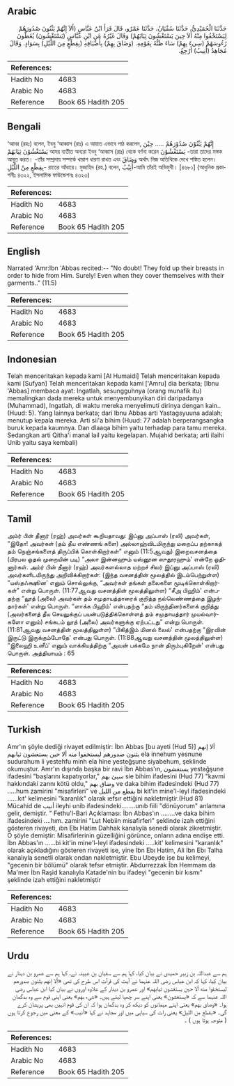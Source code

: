 ## Arabic


<div dir="rtl" lang="ar" style={{fontSize:'larger',backgroundColor:'#f8f9fa',padding:20}}>
حَدَّثَنَا الْحُمَيْدِيُّ، حَدَّثَنَا سُفْيَانُ، حَدَّثَنَا عَمْرٌو، قَالَ قَرَأَ ابْنُ عَبَّاسٍ ‏(‏أَلاَ إِنَّهُمْ يَثْنُونَ صُدُورَهُمْ لِيَسْتَخْفُوا مِنْهُ أَلاَ حِينَ يَسْتَغْشُونَ ثِيَابَهُمْ‏)‏ وَقَالَ غَيْرُهُ عَنِ ابْنِ عَبَّاسٍ ‏(‏يَسْتَغْشُونَ‏)‏ يُغَطُّونَ رُءُوسَهُمْ ‏(‏سِيءَ بِهِمْ‏)‏ سَاءَ ظَنُّهُ بِقَوْمِهِ‏.‏ ‏(‏وَضَاقَ بِهِمْ‏)‏ بِأَضْيَافِهِ ‏(‏بِقِطْعٍ مِنَ اللَّيْلِ‏)‏ بِسَوَادٍ‏.‏ وَقَالَ مُجَاهِدٌ ‏(‏أُنِيبُ‏)‏ أَرْجِعُ‏.‏
</div>
<div style={{backgroundColor:'#f8f9fa',padding:20, marginBottom: 10}}><table> <thead> <tr> <th>References:</th> <th></th> </tr> </thead> <tbody><tr><td>Hadith No</td><td>4683</td></tr><tr><td>Arabic No</td><td>4683</td></tr><tr><td>Reference</td><td>Book 65 Hadith 205</td></tr></tbody></table></div>

## Bengali


<div dir="ltr" lang="bn" style={{fontSize:'larger',backgroundColor:'#f8f9fa',padding:20}}>
‘আমর (রহঃ) বলেন, ইবনু ‘আব্বাস (রাঃ) এ আয়াত এভাবে পাঠ করলেন, إِنَّهُمْ يَثْنُوْنَ صُدُوْرَهُمْ ..... حِيْنَ يَسْتَغْشُوْنَ ثِيَابَهُمْ আমর ব্যতীত অন্যরা ইবনু ‘আব্বাস (রাঃ) থেকে বর্ণনা করেন يَسْتَغْشُوْنَ -তারা তাদের মস্তক আবৃত করত। -তাঁর সম্প্রদায় সম্পর্কে খারাপ ধারণা রাখত এবং وَضَاقَ অর্থাৎ নিজ অতিথিকে দেখে শঙ্কিত হলেন। بِقِطْعٍ مِنْ اللَّيْلِ- রাতের আঁধারে। মুজাহিদ (রহ.) বলেন, أُنِيْبُ-আমি তাঁরই অভিমুখী। [৪৬৮১] (আধুনিক প্রকাশনীঃ ৪৩২২, ইসলামিক ফাউন্ডেশনঃ ৪৩২৩)
</div>
<div style={{backgroundColor:'#f8f9fa',padding:20, marginBottom: 10}}><table> <thead> <tr> <th>References:</th> <th></th> </tr> </thead> <tbody><tr><td>Hadith No</td><td>4683</td></tr><tr><td>Arabic No</td><td>4683</td></tr><tr><td>Reference</td><td>Book 65 Hadith 205</td></tr></tbody></table></div>

## English


<div dir="ltr" lang="en" style={{fontSize:'larger',backgroundColor:'#f8f9fa',padding:20}}>
Narrated 'Amr:Ibn 'Abbas recited:-- "No doubt! They fold up their breasts in order to hide from Him. Surely! Even when they cover themselves with their garments.." (11.5)
</div>
<div style={{backgroundColor:'#f8f9fa',padding:20, marginBottom: 10}}><table> <thead> <tr> <th>References:</th> <th></th> </tr> </thead> <tbody><tr><td>Hadith No</td><td>4683</td></tr><tr><td>Arabic No</td><td>4683</td></tr><tr><td>Reference</td><td>Book 65 Hadith 205</td></tr></tbody></table></div>

## Indonesian


<div dir="ltr" lang="id" style={{fontSize:'larger',backgroundColor:'#f8f9fa',padding:20}}>
Telah menceritakan kepada kami [Al Humaidi] Telah menceritakan kepada kami [Sufyan] Telah menceritakan kepada kami ['Amru] dia berkata; [Ibnu 'Abbas] membaca ayat: Ingatlah, sesungguhnya (orang munafik itu) memalingkan dada mereka untuk menyembunyikan diri daripadanya (Muhammad), Ingatlah, di waktu mereka menyelimuti dirinya dengan kain.. (Huud: 5). Yang lainnya berkata; dari Ibnu Abbas arti Yastagsyuuna adalah; menutup kepala mereka. Arti sii'a bihim (Huud: 77 adalah berperangsangka buruk kepada kaumnya. Dan dlaaqa bihim yaitu terhadap para tamu mereka. Sedangkan arti Qitha'i manal lail yaitu kegelapan. Mujahid berkata; arti ilaihi Unib yaitu saya kembali)
</div>
<div style={{backgroundColor:'#f8f9fa',padding:20, marginBottom: 10}}><table> <thead> <tr> <th>References:</th> <th></th> </tr> </thead> <tbody><tr><td>Hadith No</td><td>4683</td></tr><tr><td>Arabic No</td><td>4683</td></tr><tr><td>Reference</td><td>Book 65 Hadith 205</td></tr></tbody></table></div>

## Tamil


<div dir="ltr" lang="ta" style={{fontSize:'larger',backgroundColor:'#f8f9fa',padding:20}}>
அம்ர் பின் தீனார் (ரஹ்) அவர்கள் கூறியதாவது: இப்னு அப்பாஸ் (ரலி) அவர்கள், “இதோ! அவர்கள் (தம் தீய எண்ணங் களை) அல்லாஹ்விடமிருந்து மறைப்ப தற்காகத் தம் நெஞ்சங்களைத் திருப்பிக் கொள்கிறார்கள்” எனும் (11:5ஆவது) இறைவசனத்தை (பிரபல ஓதல் முறையின் படி) “அலா இன்னஹும் யஸ்னூன ஸுதூரஹும்' என்றே ஓதினார்கள். அம்ர் பின் தீனார் (ரஹ்) அவர்களல்லாத மற்றச் சிலர் இப்னு அப்பாஸ் (ரலி) அவர்களிடமிருந்து அறிவிக்கிறார்கள்: (இந்த வசனத்தின் மூலத்தில் இடம்பெற்றுள்ள) “யஸ்தஃக்ஷூன' எனும் சொல்லுக்கு, “அவர்கள் தங்கள் தலைகளை மூடிக்கொள்கிறார்கள்” என்று பொருள். (11:77ஆவது வசனத்தின் மூலத்திலுள்ள) “சீஅ பிஹிம்' என்பதற்கு “லூத் (அலை) அவர்கள் தம் சமுதாயத்தாரைக் குறித்த நல்லெண்ணத்தை இழந்தார்கள்' என்று பொருள். “ளாக்க பிஹிம்' என்பதற்கு “தம் விருந்தினர்களைக் குறித்து (அவர்களைத் தீய செயலுக்குப் பயன்படுத்திக்கொள்ளத் தம் சமுதாயத்தார் முயல்வார்களோ எனும்) சங்கடம் லூத் (அலை) அவர்களுக்கு ஏற்பட்டது” என்று பொருள். (11:81ஆவது வசனத்தின் மூலத்திலுள்ள) “பிகித்இம் மினல் லைல்' என்பதற்கு “இரவின் இருட்டு இருக்கும்போதே' என்பது பொருள். (11:88ஆவது வசனத்தின் மூலத்திலுள்ள) “இலைஹி உனீப்' எனும் வாக்கியத்திற்கு “அவன் பக்கமே நான் திரும்புகிறேன்' என்பது பொருள். அத்தியாயம் : 65
</div>
<div style={{backgroundColor:'#f8f9fa',padding:20, marginBottom: 10}}><table> <thead> <tr> <th>References:</th> <th></th> </tr> </thead> <tbody><tr><td>Hadith No</td><td>4683</td></tr><tr><td>Arabic No</td><td>4683</td></tr><tr><td>Reference</td><td>Book 65 Hadith 205</td></tr></tbody></table></div>

## Turkish


<div dir="ltr" lang="tr" style={{fontSize:'larger',backgroundColor:'#f8f9fa',padding:20}}>
Amr'ın şöyle dediği rivayet edilmiştir: İbn Abbas [bu ayeti (Hud 5)] ألا إنهم يثنون صدورهم ليستخفوا منه ألا حين يستغشون ثيابهم ela innehum yesnune sudurahum li yestehfu minh ela hine yesteğşune siyabehum, şeklinde okumuştur. Amr'ın dışında başka bir ravi İbn Abbas'ın, يستغشون yestağşune ifadesini "başlarını kapatıyorlar," سيئ بهم sie bihim ifadesini (Hud 77) "kavmi hakkındaki zannı kötü oldu," وضاق بهم ve daka bihim ifadesindeki (Hud 77) .....hum zamirini "misafirleri" ve بقطع من الليل bi kit'in mine'l-leyl ifadesindeki ......kıt' kelimesini "karanlık" olarak ıefsır ettiğini nakletmiştir.(Hud 81) Mücahid de أنيب ileyhi unib ifadesindeki........unıb fiili "dönüyorum" anlamına gelir, demiştir. " Fethu'l-Bari Açıklaması: İbn Abbas'ın ........ve daka bihim ifadesindeki ....hım. zamirini "Lut Nebiin misafirferi" şeklinde izah ettiğini gösteren rivayeti, ıbn Ebı Hatim Dahhak kanalıyla senedi olarak zikretmiştir. O şöyle demiştir: Misafirlerinin güzelliğini görünce, onların adına endişe etti. İbn Abbas'ın ......bi kit'in mine'l-leyl ifadesindeki .....kit' kelimesini "karanlık" olarak açıkladığını gösteren rivayeti ise, yine İbn Ebı Hatim, Ali İbn Ebı Talha kanalıyla senetli olarak ondan nakletmiştir. Ebu Ubeyde ise bu kelimeyi, "gecenin bir bölümü" olarak tefsır etmiştir. Abdurrezzak İbn Hemmam da Ma'mer İbn Raşid kanalıyla Katade'nin bu ifadeyi "gecenin bir kısmı" şeklinde izah ettiğini nakletmiştir
</div>
<div style={{backgroundColor:'#f8f9fa',padding:20, marginBottom: 10}}><table> <thead> <tr> <th>References:</th> <th></th> </tr> </thead> <tbody><tr><td>Hadith No</td><td>4683</td></tr><tr><td>Arabic No</td><td>4683</td></tr><tr><td>Reference</td><td>Book 65 Hadith 205</td></tr></tbody></table></div>

## Urdu


<div dir="rtl" lang="ur" style={{fontSize:'larger',backgroundColor:'#f8f9fa',padding:20}}>
ہم سے عبداللہ بن زبیر حمیدی نے بیان کیا، کہا ہم سے سفیان بن عیینہ نے، کہا ہم سے عمرو بن دینار نے بیان کیا، کہا کہ ابن عباس رضی اللہ عنہما نے آیت کی قرآت اس طرح کی تھی «ألا إنهم يثنون صدورهم ليستخفوا منه ألا حين يستغشون ثيابهم‏» اور عمرو بن دینار کے علاوہ اوروں نے بیان کیا ابن عباس رضی اللہ عنہما سے کہ «يستغشون‏» یعنی اپنے سر چھپا لیتے ہیں۔ «سيء بهم‏» یعنی اپنی قوم سے وہ بدگمان ہوا۔ «وضاق بهم‏» یعنی اپنے مہمانوں کو دیکھ کر وہ بدگمان ہوا کہ ان کی قوم انہیں بھی پریشان کرے گی۔ «بقطع من الليل‏» یعنی رات کی سیاہی میں اور مجاہد نے کہا «أنيب‏» کے معنی میں رجوع کرتا ہوں ( متوجہ ہوتا ہوں ) ۔
</div>
<div style={{backgroundColor:'#f8f9fa',padding:20, marginBottom: 10}}><table> <thead> <tr> <th>References:</th> <th></th> </tr> </thead> <tbody><tr><td>Hadith No</td><td>4683</td></tr><tr><td>Arabic No</td><td>4683</td></tr><tr><td>Reference</td><td>Book 65 Hadith 205</td></tr></tbody></table></div>